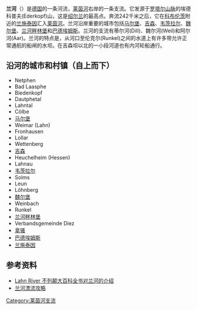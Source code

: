 {{Infobox river
|name=兰河
|native_name=Die Lahn
|image=
|map=
|length=242千米
|source1_elevation=628米
|basin_size=5,964平方千米
|source1_location=[[绍尔兰|绍尔兰]]
|mouth_location=[[莱茵河|莱茵河]]
|basin_countries=[[德国|德国]]
}}

'''兰河'''（{{lang-de|Die Lahn}}）是[[德国|德国]]的一条河流，[[莱茵河|莱茵河]]右岸的一条支流。它发源于[[罗塔尔山脉|罗塔尔山脉]]的埃德科普夫(Ederkopf)山，这是[[绍尔兰|绍尔兰]]的最高点。奔流242千米之后，它在[[科布伦茨|科布伦茨]]附近的[[兰施泰因|兰施泰因]]汇入[[莱茵河|莱茵河]]。兰河沿岸重要的城市包括[[马尔堡|马尔堡]]、[[吉森|吉森]]、[[韦茨拉尔|韦茨拉尔]]、[[魏尔堡|魏尔堡]]、[[兰河畔林堡|兰河畔林堡]]和[[巴德埃姆斯|巴德埃姆斯]]。兰河的支流有蒂尔河(Dill)、魏尔河(Weil)和阿尔河(Aar)。兰河的特点是，从河口至伦克尔(Runkel)之间的水道上有许多带允许正常通航的船闸的水坝。在吉森坝以北的一小段河道也有内河轮船通行。

== 沿河的城市和村镇（自上而下） ==
* Netphen
* Bad Laasphe
* Biedenkopf
* Dautphetal
* Lahntal
* Cölbe
* [[马尔堡|马尔堡]]
* Weimar (Lahn)
* Fronhausen
* Lollar
* Wettenberg
* [[吉森|吉森]]
* Heuchelheim (Hessen)
* Lahnau
* [[韦茨拉尔|韦茨拉尔]]
* Solms
* Leun
* Löhnberg
* [[魏尔堡|魏尔堡]]
* Weinbach
* Runkel
* [[兰河畔林堡|兰河畔林堡]]
* Verbandsgemeinde Diez
* [[拿骚_(德国)|拿骚]]
* [[巴德埃姆斯|巴德埃姆斯]]
* [[兰施泰因|兰施泰因]]

== 参考资料 ==
* [http://www.britannica.com/eb/article-9046848/Lahn-River Lahn River  不列颠大百科全书对兰河的介绍] {{Wayback|url=http://www.britannica.com/eb/article-9046848/Lahn-River |date=20080519164931 }}
* [https://web.archive.org/web/20070927122934/http://www.rhein-lahn-info.de/lahnfuehrer/ 兰河漂流攻略]

{{Authority control}}
{{DEFAULTSORT::Lahn}}
{{德國地理小作品}}
 
[[Category:莱茵河支流|Category:莱茵河支流]]